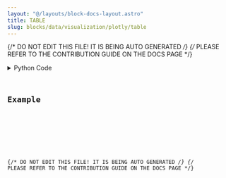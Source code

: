 ```yaml
---
layout: "@/layouts/block-docs-layout.astro"
title: TABLE
slug: blocks/data/visualization/plotly/table
---
```


{/* DO NOT EDIT THIS FILE! IT IS BEING AUTO GENERATED */}
{/* PLEASE REFER TO THE CONTRIBUTION GUIDE ON THE DOCS PAGE */}


<PythonDocsDisplay docstring={docstring} />
<details>
<summary>Python Code</summary>



<Code code={pythonCode} lang="py" wrap theme="dracula" />

[Find this Flojoy Block on GitHub](https://github.com/flojoy-ai/blocks/blob/main/blocks/DATA/VISUALIZATION/PLOTLY/TABLE/TABLE.py)

</details>

## Example


<GetHelpWidget />


<AppDisplay app={app} blockName="TABLE" client:visible />


<Example />

{/* DO NOT EDIT THIS FILE! IT IS BEING AUTO GENERATED */}
{/* PLEASE REFER TO THE CONTRIBUTION GUIDE ON THE DOCS PAGE */}

